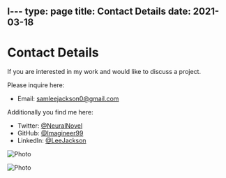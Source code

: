 l---
type: page
title: Contact Details
date: 2021-03-18
---

# Contact Details

If you are interested in my work and would like to discuss a project.

Please inquire here: 
- Email: [samleejackson0@gmail.com](mailto:samleejackson0@gmail.com)

Additionally you find me here:
- Twitter: [@NeuralNovel](https://twitter.com/NeuralNovel)
- GitHub: [@Imagineer99](https://github.com/Imagineer99)
- LinkedIn: [@LeeJackson](https://linkedin.com/in/LeeJackson)



<Image
  src="/images/photo2.jpg"
  alt="Photo"
  width={1125}
  height={750}
  priority
  className="next-image"
/>

<Image
  src="/images/photo.jpg"
  alt="Photo"
  width={1125}
  height={750}
  priority
  className="next-image"
/>

